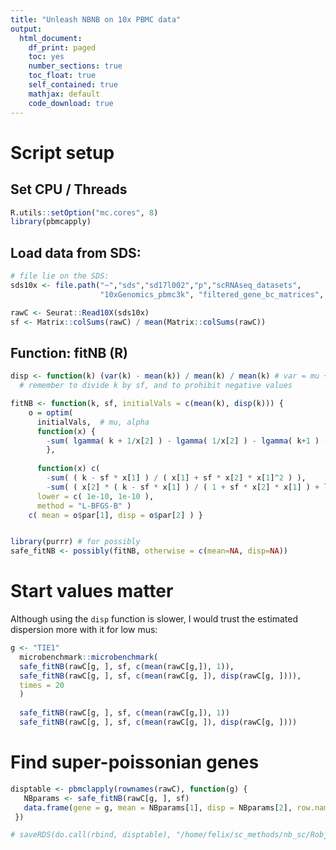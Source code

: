 ```yaml
---
title: "Unleash NBNB on 10x PBMC data"
output:
  html_document:
    df_print: paged
    toc: yes
    number_sections: true
    toc_float: true
    self_contained: true
    mathjax: default
    code_download: true
---
```


# Script setup

## Set CPU / Threads
```r
R.utils::setOption("mc.cores", 8)
library(pbmcapply)
```


## Load data from SDS:
```r
# file lie on the SDS:
sds10x <- file.path("~","sds","sd17l002","p","scRNAseq_datasets",
                    "10xGenomics_pbmc3k", "filtered_gene_bc_matrices", "hg19") 

rawC <- Seurat::Read10X(sds10x)
sf <- Matrix::colSums(rawC) / mean(Matrix::colSums(rawC))
```

## Function: fitNB (R)
```r
disp <- function(k) (var(k) - mean(k)) / mean(k) / mean(k) # var = mu + disp * mu^2
  # remember to divide k by sf, and to prohibit negative values

fitNB <- function(k, sf, initialVals = c(mean(k), disp(k))) {   
    o = optim( 
      initialVals,  # mu, alpha
      function(x) {
        -sum( lgamma( k + 1/x[2] ) - lgamma( 1/x[2] ) - lgamma( k+1 ) - ( k + 1/x[2] ) * log( 1 + sf * x[2] * x[1] ) + k * log( sf * x[2] * x[1] ) )
        },
      
      function(x) c(
        -sum( ( k - sf * x[1] ) / ( x[1] + sf * x[2] * x[1]^2 ) ),
        -sum( ( x[2] * ( k - sf * x[1] ) / ( 1 + sf * x[2] * x[1] ) + log( 1 + sf * x[2] * x[1] ) - digamma( k + 1/x[2] ) + digamma( 1/x[2] ) ) / x[2]^2 ) ),
      lower = c( 1e-10, 1e-10 ),
      method = "L-BFGS-B" )
    c( mean = o$par[1], disp = o$par[2] ) }


library(purrr) # for possibly
safe_fitNB <- possibly(fitNB, otherwise = c(mean=NA, disp=NA))

```

# Start values matter

Although using the `disp` function is slower, I would trust the estimated 
dispersion more with it for low mus:
```r
g <- "TIE1"
  microbenchmark::microbenchmark(
  safe_fitNB(rawC[g, ], sf, c(mean(rawC[g,]), 1)),
  safe_fitNB(rawC[g, ], sf, c(mean(rawC[g, ]), disp(rawC[g, ]))),
  times = 20
  )
  
  safe_fitNB(rawC[g, ], sf, c(mean(rawC[g,]), 1))
  safe_fitNB(rawC[g, ], sf, c(mean(rawC[g, ]), disp(rawC[g, ])))
```

# Find super-poissonian genes

```r
disptable <- pbmclapply(rownames(rawC), function(g) {
   NBparams <- safe_fitNB(rawC[g, ], sf)
   data.frame(gene = g, mean = NBparams[1], disp = NBparams[2], row.names = NULL)
 })

# saveRDS(do.call(rbind, disptable), "/home/felix/sc_methods/nb_sc/Robj_superpoissonGenes.rds")
```




